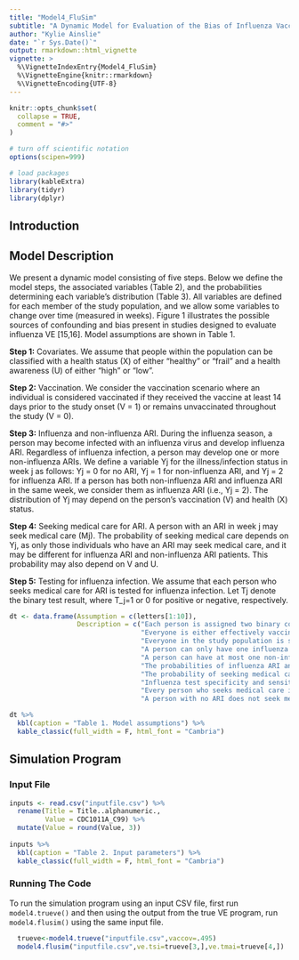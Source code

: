 ```yaml
---
title: "Model4_FluSim"
subtitle: "A Dynamic Model for Evaluation of the Bias of Influenza Vaccine Effectiveness Estimates from Observational Studies"
author: "Kylie Ainslie"
date: "`r Sys.Date()`"
output: rmarkdown::html_vignette
vignette: >
  %\VignetteIndexEntry{Model4_FluSim}
  %\VignetteEngine{knitr::rmarkdown}
  %\VignetteEncoding{UTF-8}
---
```


```r
knitr::opts_chunk$set(
  collapse = TRUE,
  comment = "#>"
)

# turn off scientific notation
options(scipen=999)

# load packages
library(kableExtra)
library(tidyr)
library(dplyr)
```

## Introduction

## Model Description
We present a dynamic model consisting of five steps. Below we define the model steps, the associated variables (Table 2), and the probabilities determining each variable’s distribution (Table 3). All variables are defined for each member of the study population, and we allow some variables to change over time (measured in weeks). Figure 1 illustrates the possible sources of confounding and bias present in studies designed to evaluate influenza VE [15,16]. Model assumptions are shown in Table 1.

**Step 1:** Covariates. We assume that people within the population can be classified with a health status (X) of either “healthy” or “frail” and a health awareness (U) of either “high” or “low”.

**Step 2:** Vaccination. We consider the vaccination scenario where an individual is considered vaccinated if they received the vaccine at least 14 days prior to the study onset (V = 1) or remains unvaccinated throughout the study (V = 0).

**Step 3:** Influenza and non-influenza ARI. During the influenza season, a person may become infected with an influenza virus and develop influenza ARI. Regardless of influenza infection, a person may develop one or more non-influenza ARIs. We define a variable Yj for the illness/infection status in week j as follows: Yj = 0 for no ARI, Yj = 1 for non-influenza ARI, and Yj = 2 for influenza ARI. If a person has both non-influenza ARI and influenza ARI in the same week, we consider them as influenza ARI (i.e., Yj = 2). The distribution of Yj may depend on the person’s vaccination (V) and health (X) status.

**Step 4:** Seeking medical care for ARI. A person with an ARI in week j may seek medical care (Mj). The probability of seeking medical care depends on Yj, as only those individuals who have an ARI may seek medical care, and it may be different for influenza ARI and non-influenza ARI patients. This probability may also depend on V and U.

**Step 5:** Testing for influenza infection. We assume that each person who seeks medical care for ARI is tested for influenza infection. Let Tj denote the binary test result, where T_j=1 or 0 for positive or negative, respectively.

```r
dt <- data.frame(Assumption = c(letters[1:10]),
                 Description = c("Each person is assigned two binary covariates: health status and health awareness, which are constant over time",
                                 "Everyone is either effectively vaccinated prior to the study or remains unvaccinated throughout the study, and vaccination status is determined without error",
                                 "Everyone in the study population is susceptible at the beginning of the study",
                                 "A person can only have one influenza ARI during the study",
                                 "A person can have at most one non-influenza ARI per week",
                                 "The probabilities of influenza ARI and non-influenza ARI do not depend on a person’s health awareness given his/her health status",
                                 "The probability of seeking medical care does not depend on a person’s health status given his/her health awareness",
                                 "Influenza test specificity and sensitivity do not depend on health status, health awareness, or vaccination status, given a person’s influenza infection status",
                                 "Every person who seeks medical care is tested for influenza infection",
                                 "A person with no ARI does not seek medical care"))

dt %>%
  kbl(caption = "Table 1. Model assumptions") %>%
  kable_classic(full_width = F, html_font = "Cambria")
```

## Simulation Program

### Input File
```r
inputs <- read.csv("inputfile.csv") %>%
  rename(Title = Title..alphanumeric.,
         Value = CDC1011A_C99) %>%
  mutate(Value = round(Value, 3))
  
inputs %>%
  kbl(caption = "Table 2. Input parameters") %>%
  kable_classic(full_width = F, html_font = "Cambria")

```

### Running The Code
To run the simulation program using an input CSV file, first run `model4.trueve()` and then using the output from the true VE program, run `model4.flusim()` using the same input file.
```r
  trueve<-model4.trueve("inputfile.csv",vaccov=.495)
  model4.flusim("inputfile.csv",ve.tsi=trueve[3,],ve.tmai=trueve[4,])
```

